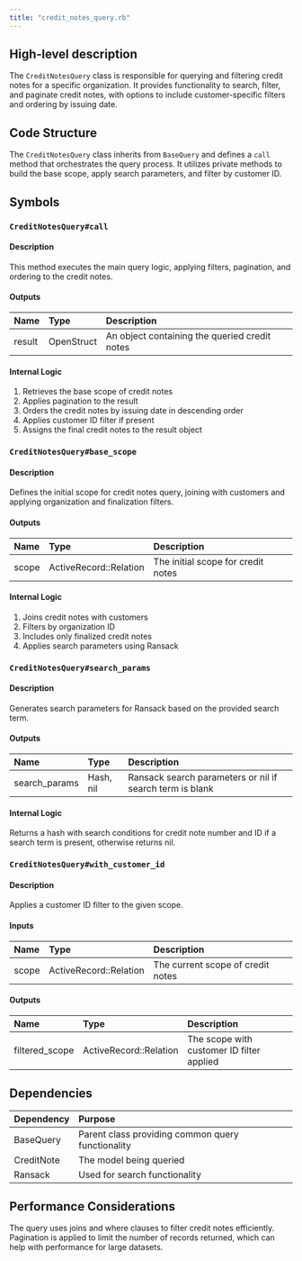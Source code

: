 ```yaml
---
title: "credit_notes_query.rb"
---
```


## High-level description
The `CreditNotesQuery` class is responsible for querying and filtering credit notes for a specific organization. It provides functionality to search, filter, and paginate credit notes, with options to include customer-specific filters and ordering by issuing date.

## Code Structure
The `CreditNotesQuery` class inherits from `BaseQuery` and defines a `call` method that orchestrates the query process. It utilizes private methods to build the base scope, apply search parameters, and filter by customer ID.

## Symbols

### `CreditNotesQuery#call`
#### Description
This method executes the main query logic, applying filters, pagination, and ordering to the credit notes.

#### Outputs
| Name | Type | Description |
|:-----|:-----|:------------|
| result | OpenStruct | An object containing the queried credit notes |

#### Internal Logic
1. Retrieves the base scope of credit notes
2. Applies pagination to the result
3. Orders the credit notes by issuing date in descending order
4. Applies customer ID filter if present
5. Assigns the final credit notes to the result object

### `CreditNotesQuery#base_scope`
#### Description
Defines the initial scope for credit notes query, joining with customers and applying organization and finalization filters.

#### Outputs
| Name | Type | Description |
|:-----|:-----|:------------|
| scope | ActiveRecord::Relation | The initial scope for credit notes |

#### Internal Logic
1. Joins credit notes with customers
2. Filters by organization ID
3. Includes only finalized credit notes
4. Applies search parameters using Ransack

### `CreditNotesQuery#search_params`
#### Description
Generates search parameters for Ransack based on the provided search term.

#### Outputs
| Name | Type | Description |
|:-----|:-----|:------------|
| search_params | Hash, nil | Ransack search parameters or nil if search term is blank |

#### Internal Logic
Returns a hash with search conditions for credit note number and ID if a search term is present, otherwise returns nil.

### `CreditNotesQuery#with_customer_id`
#### Description
Applies a customer ID filter to the given scope.

#### Inputs
| Name | Type | Description |
|:-----|:-----|:------------|
| scope | ActiveRecord::Relation | The current scope of credit notes |

#### Outputs
| Name | Type | Description |
|:-----|:-----|:------------|
| filtered_scope | ActiveRecord::Relation | The scope with customer ID filter applied |

## Dependencies
| Dependency | Purpose |
|:-----------|:--------|
| BaseQuery | Parent class providing common query functionality |
| CreditNote | The model being queried |
| Ransack | Used for search functionality |

## Performance Considerations
The query uses joins and where clauses to filter credit notes efficiently. Pagination is applied to limit the number of records returned, which can help with performance for large datasets.